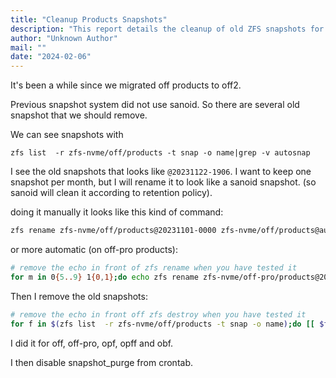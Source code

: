 ```yaml
---
title: "Cleanup Products Snapshots"
description: "This report details the cleanup of old ZFS snapshots for products on off2. It covers identifying and renaming old snapshots to align with Sanoid's naming convention, and then removing them to free up disk space."
author: "Unknown Author"
mail: ""
date: "2024-02-06"
---
```


It's been a while since we migrated off products to off2.

Previous snapshot system did not use sanoid. So there are several old snapshot that we should remove.

We can see snapshots with
```
zfs list  -r zfs-nvme/off/products -t snap -o name|grep -v autosnap
```

I see the old snapshots that looks like `@20231122-1906`.
I want to keep one snapshot per month, but I will rename it to look like a sanoid snapshot. (so sanoid will clean it according to retention policy).

doing it manually it looks like this kind of command:
```bash
zfs rename zfs-nvme/off/products@20231101-0000 zfs-nvme/off/products@autosnap_2023-11-01_00:00:00_monthly
```

or more automatic (on off-pro products):
```bash
# remove the echo in front of zfs rename when you have tested it
for m in 0{5..9} 1{0,1};do echo zfs rename zfs-nvme/off-pro/products@2023${m}01-0000 autosnap_2023-${m}-01_00:00:00_monthly; done
```

Then I remove the old snapshots:
```bash
# remove the echo in front off zfs destroy when you have tested it
for f in $(zfs list  -r zfs-nvme/off/products -t snap -o name);do [[ $f == *"@2023"* ]] && echo $f && echo zfs destroy $f;done
```

I did it for off, off-pro, opf, opff and obf.

I then disable snapshot_purge from crontab.
